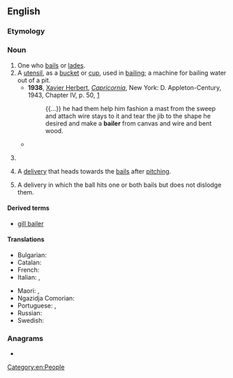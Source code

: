 {{also|Bailer}}
==English==

===Etymology===
{{suffix|en|bail|er|id2=agent noun}}

===Noun===
{{en-noun}}

# One who [[bail]]s or [[lade]]s.
# A [[utensil]], as a [[bucket]] or [[cup]], used in [[bailing]]; a machine for bailing water out of a pit.
#* '''1938''', [[w:Xavier Herbert|Xavier Herbert]], ''[[w:Capricornia (novel)|Capricornia]]'', New York: D. Appleton-Century, 1943, Chapter IV, p. 50, [https://archive.org/details/capricornianovel00herb]
#*: {{...}} he had them help him fashion a mast from the sweep and attach wire stays to it and tear the jib to the shape he desired and make a '''bailer''' from canvas and wire and bent wood.
#* {{quote-text|en|year=1941|author={{w|Emily Carr}}|title={{w|Klee Wyck}}|chapter=10|url=http://www.gutenberg.net.au/ebooks01/0100131h.html|passage=Two bits was the top price that old Jenny knew. She asked two bits for everything she had to sell, were it canoe-'''bailer''', eagle's wing, cedar-bark basket or woven mat.}}
# {{lb|en|legal}} {{alternative form of|en|bailor}}
# {{lb|en|cricket|dated}} A [[delivery]] that heads towards the [[bail]]s after [[pitch]]ing.
# {{lb|en|cricket|dated}} A delivery in which the ball hits one or both bails but does not dislodge them.

====Derived terms====
* [[gill bailer]]

====Translations====
{{trans-top|a utensil}}
* Bulgarian: {{t|bg|черпак}}
* Catalan: {{t|ca|sàssola|f}}
* French: {{t+|fr|écope|f}}
* Italian: {{t|it|aggottatoio|m}}, {{t|it|sassola|f}}
{{trans-mid}}
* Maori: {{t|mi|tīheru}}, {{t|mi|tatā}}
* Ngazidja Comorian: {{t|zdj|upvo|c11|c10a}}
* Portuguese: {{t|pt|vertedouro|m}}, {{t|pt|vertedoiro|m}}
* Russian: {{t+|ru|черпак|m}}
* Swedish: {{t+|sv|öskar|n}}
{{trans-bottom}}

===Anagrams===
* {{anagrams|en|a=abeilr|Barile|Bel Air|Belair|Blaire|Labrie|Raible|irable|librae|rebail}}

[[Category:en:People]]